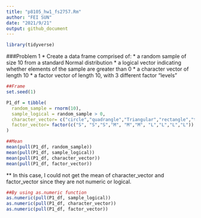 ```yaml
---
title: "p8105_hw1_fs2757.Rm"
author: "FEI SUN"
date: "2021/9/21"
output: github_document
---
```


```r

library(tidyverse)

```

###Problem 1
* Create a data frame comprised of:
  * a random sample of size 10 from a standard Normal distribution
  * a logical vector indicating whether elements of the sample are greater than 0
  * a character vector of length 10
  * a factor vector of length 10, with 3 different factor “levels”

```r
##Frame
set.seed(1)

P1_df = tibble(
  random_sample = rnorm(10),
  sample_logical = random_sample > 0,
  character_vector= c("circle","quadrangle","Triangular","rectangle","trapezoid", "square","oval","conical","hexagon","Egg-Shaped"),
  factor_vector= factor(c("S", "S","S","M", "M","M", "L","L","L","L"))
)
```

```r
##Mean
mean(pull(P1_df, random_sample))
mean(pull(P1_df, sample_logical))
mean(pull(P1_df, character_vector))
mean(pull(P1_df, factor_vector))

```
** In this case, I could not get the mean of character_vector and factor_vector since they are not numeric or logical.

```r
##By using as.numeric function
as.numeric(pull(P1_df, sample_logical))
as.numeric(pull(P1_df, character_vector))
as.numeric(pull(P1_df, factor_vector))
```





